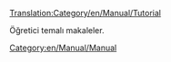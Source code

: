 [[Translation:Category/en/Manual/Tutorial]]

Öğretici temalı makaleler.

[[Category:en/Manual/Manual]]